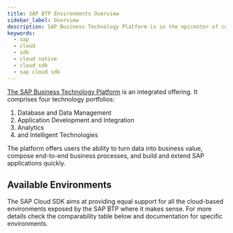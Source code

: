 ```yaml
---
title: SAP BTP Environments Overview
sidebar_label: Overview
description: SAP Business Technology Platform is in the epicenter of countless integration and extension scenarios. The SAP Cloud SDK provides end-to-end support for multiple environments of the SAP BTP to make sure you can develop application and extensions in convenient and effortless way.
keywords:
  - sap
  - cloud
  - sdk
  - cloud native
  - cloud sdk
  - sap cloud sdk
---
```



[The SAP Business Technology Platform](https://help.sap.com/viewer/65de2977205c403bbc107264b8eccf4b/Cloud/en-US/6a2c1ab5a31b4ed9a2ce17a5329e1dd8.html) is an integrated offering.
It comprises four technology portfolios:

1. Database and Data Management
2. Application Development and Integration
3. Analytics
4. and Intelligent Technologies

The platform offers users the ability to turn data into business value, compose end-to-end business processes, and build and extend SAP applications quickly.

## Available Environments

The SAP Cloud SDK aims at providing equal support for all the cloud-based environments exposed by the SAP BTP where it makes sense.
For more details check the comparability table below and documentation for specific environments.

<JavaEnvironmentTable />
